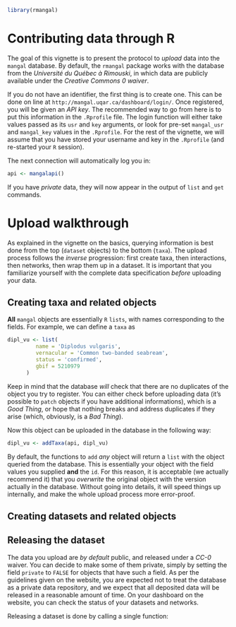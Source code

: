 <!--
%\VignetteEngine{knitr::knitr}
%\VignetteIndexEntry{Uploading data}
-->

```r
library(rmangal)
```

# Contributing data through R

The goal of this vignette is to present the protocol to *upload* data into the
`mangal` database. By default, the `rmangal` package works with the database
from the *Université du Québec à Rimouski*, in which data are publicly
available under the *Creative Commons 0 waiver*.

If you do not have an identifier, the first thing is to create one. This can
be done on line at `http://mangal.uqar.ca/dashboard/login/`. Once registered,
you will be given an *API key*. The recommended way to go from here is to
put this information in the `.Rprofile` file. The login function will either
take values passed as its `usr` and `key` arguments, or look for pre-set
`mangal_usr` and `mangal_key` values in the `.Rprofile`. For the rest of the
vignette, we will assume that you have stored your username and key in the
`.Rprofile` (and re-started your `R` session).

The next connection will automatically log you in:

```r
api <- mangalapi()
```

If you have *private* data, they will now appear in the output of `list`
and `get` commands.

# Upload walkthrough

As explained in the vignette on the basics, querying information is best done
from the top (`dataset` objects) to the bottom (`taxa`). The upload process
follows the *inverse* progression: first create taxa, then interactions, then
networks, then wrap them up in a dataset. It is important that you familiarize
yourself with the complete data specification *before* uploading your data.

## Creating taxa and related objects

**All** `mangal` objects are essentially `R` `lists`, with names corresponding
to the fields. For example, we can define a `taxa` as

```r
dipl_vu <- list(
         name = 'Diplodus vulgaris',
         vernacular = 'Common two-banded seabream',
         status = 'confirmed',
         gbif = 5210979
      )
```

Keep in mind that the database *will* check that there are no duplicates of
the object you try to register. You can either check before uploading data
(it's possible to `patch` objects if you have additional informations),
which is a *Good Thing*, or hope that nothing breaks and address duplicates
if they arise (which, obviously, is a *Bad Thing*).

Now this object can be uploaded in the database in the following way:

```r
dipl_vu <- addTaxa(api, dipl_vu)
```

By default, the functions to `add` *any* object will return a `list` with the
object queried from the database. This is essentially your object with the
field values you supplied **and** the `id`. For this reason, it is acceptable
(we actually recommend it) that you *overwrite* the original object with the
version actually in the database. Without going into details, it will speed
things up internally, and make the whole upload process more error-proof.

## Creating datasets and related objects

## Releasing the dataset

The data you upload are *by default* public, and released under a *CC-0*
waiver. You can decide to make some of them private, simply by setting the
field `private` to `FALSE` for objects that have such a field. As per the
guidelines given on the website, you are expected not to treat the database
as a private data repository, and we expect that all deposited data will be
released in a reasonable amount of time. On your dashboard on the website,
you can check the status of your datasets and networks.

Releasing a dataset is done by calling a single function:
